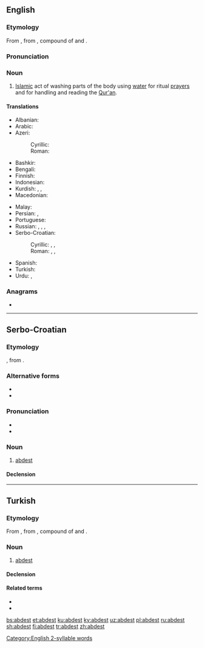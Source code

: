 ==English==

===Etymology===
{{PIE root|en|h₂ep|ǵʰes}}
From {{etyl|tr|en}} {{m|tr|abdest}}, from {{etyl|fa|en}} {{m|fa|sc=fa-Arab|آبدست|tr=âbdast}}, compound of {{m|fa|sc=fa-Arab|آب|tr=âb||water}} and {{m|fa|sc=fa-Arab|دست|tr=dast||hand}}.

===Pronunciation===
{{rfp|lang=en}}

{{rfap|lang=en}}

[[Category:English 2-syllable words]]
===Noun===
{{en-noun|-}}

# [[Islam]]ic act of washing parts of the body using [[water]] for ritual [[prayer]]s and for handling and reading the [[Qur'an]].

====Translations====
{{trans-top|Islamic act of washing parts of the body}}
* Albanian: {{t+|sq|avdes}}
* Arabic: {{t|ar|وُضُوء}}
* Azeri:
*: Cyrillic: {{t|az|абдәст|sc=Cyrl}}
*: Roman: {{t+|az|abdəst}}
* Bashkir: {{t|ba|тәһәрәт|sc=Cyrl}}
* Bengali: {{t|bn|ওযু|tr=oyu|sc=Beng}}
* Finnish: {{t|fi|rukouspesu}}
* Indonesian: {{t|id|wudhu}}
* Kurdish: {{t+|ku|avdest}}, {{t+|ku|abdest}}, {{t+|ku|awdest}}
* Macedonian: {{t|mk|абдест|m|tr=abdest}}
{{trans-mid}}
* Malay: {{t|ms|wuduk}}
* Persian: {{t+|fa|آبدست|tr=âbdast}}, {{t+|fa|وضو|tr=vozu}}
* Portuguese: {{t|pt|abdeste|m}}
* Russian: {{t+|ru|абде́ст|m|tr=abdɛ́st}}, {{t+|ru|ву́ду́|m}}, {{t|ru|вуду́г|m}}, {{t+|ru|омове́ние|n}}
* Serbo-Croatian:
*: Cyrillic: {{t|sh|а̀бдест|m|sc=Cyrl}}, {{t|sh|а̀бдес|m|sc=Cyrl}}, {{t|sh|а̀вдест|m|sc=Cyrl}}
*: Roman: {{t+|sh|àbdest|m}}, {{t|sh|àbdes|m}}, {{t+|sh|àvdest|m}}
* Spanish: {{t+|es|abdesto|m}}
* Turkish: {{t+|tr|abdest}}
* Urdu: {{t+|ur|وضو|tr=vuzu}}, {{t|ur|آبدست|tr=ābdast}}
{{trans-bottom}}

===Anagrams===
* {{l|en|basted}}

----

==Serbo-Croatian==

===Etymology===
{{borrowing|sh|ota|آبدست|tr=âbdest|sc=ota-Arab}}, from {{derived|sh|fa|آبدست|tr=âbdast|sc=fa-Arab}}.

===Alternative forms===
* {{l|sh|àbdes}}
* {{l|sh|àvdest}}

===Pronunciation===
* {{IPA|/ǎbdest/|lang=sh}}
* {{hyphenation|ab|dest|lang=sh}}

===Noun===
{{sh-noun|g=m|head=àbdest}}

# {{lb|sh|Islam}} [[#English|abdest]]

====Declension====
{{sh-decl-noun-unc
|abdest
|abdesta
|abdestu
|abdest
|abdeste
|abdestu
|abdestom
}}

----

==Turkish==

===Etymology===
{{PIE root|tr|h₂ep|ǵʰes}}
From {{inh|tr|ota|آبدست|tr=âbdest|gloss=abdest}}, from {{der|tr|fa|آبدست|tr=âbdast|sc=fa-Arab}}, compound of {{m|fa|آب|tr=âb|sc=fa-Arab||water}} and {{m|fa|دست|tr=dast|sc=fa-Arab||hand}}.

===Noun===
{{tr-noun|i|ler}}

# {{lb|tr|Islam}} [[#English|abdest]]

====Declension====
{{tr-noun-c|i|t|poss=+}}

====Related terms====
* {{l|tr|abdestli}}
* {{l|tr|abdestsiz}}

[[bs:abdest]]
[[et:abdest]]
[[ku:abdest]]
[[ky:abdest]]
[[uz:abdest]]
[[pl:abdest]]
[[ru:abdest]]
[[sh:abdest]]
[[fi:abdest]]
[[tr:abdest]]
[[zh:abdest]]